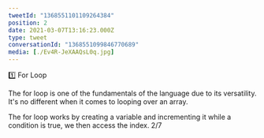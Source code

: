```yaml
---
tweetId: "1368551101109264384"
position: 2
date: 2021-03-07T13:16:23.000Z
type: tweet
conversationId: "1368551099846770689"
media: [./Ev4R-JeXAAQsL0q.jpg]
---
```

1️⃣ For Loop

The for loop is one of the fundamentals of the language due to its versatility. It's no different when it comes to looping over an array.

The for loop works by creating a variable and incrementing it while a condition is true, we then access the index. 2/7
